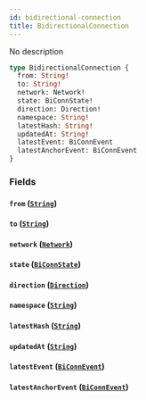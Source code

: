 ```yaml
---
id: bidirectional-connection
title: BidirectionalConnection
---
```



No description

```graphql
type BidirectionalConnection {
  from: String!
  to: String!
  network: Network!
  state: BiConnState!
  direction: Direction!
  namespace: String!
  latestHash: String!
  updatedAt: String!
  latestEvent: BiConnEvent
  latestAnchorEvent: BiConnEvent
}
```


### Fields

#### `from` ([`String`](/cyberconnect-api/reference/scalars/string))




#### `to` ([`String`](/cyberconnect-api/reference/scalars/string))




#### `network` ([`Network`](/cyberconnect-api/reference/enums/network))




#### `state` ([`BiConnState`](/cyberconnect-api/reference/enums/bi-conn-state))




#### `direction` ([`Direction`](/cyberconnect-api/reference/enums/direction))




#### `namespace` ([`String`](/cyberconnect-api/reference/scalars/string))




#### `latestHash` ([`String`](/cyberconnect-api/reference/scalars/string))




#### `updatedAt` ([`String`](/cyberconnect-api/reference/scalars/string))




#### `latestEvent` ([`BiConnEvent`](/cyberconnect-api/reference/objects/bi-conn-event))




#### `latestAnchorEvent` ([`BiConnEvent`](/cyberconnect-api/reference/objects/bi-conn-event))






